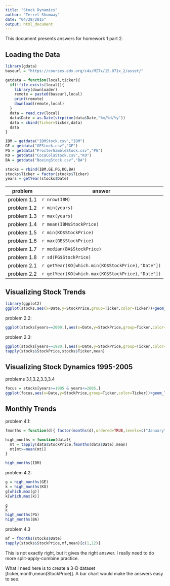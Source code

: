 ```yaml
---
title: "Stock Dynamics"
author: "Terrel Shumway"
date: "04/28/2015"
output: html_document
---
```


This document presents answers for homework 1 part 2.

## Loading the Data
```r
library(gdata)
baseurl = "https://courses.edx.org/c4x/MITx/15.071x_2/asset/"

getdata = function(local,ticker){
  if(!file.exists(local)){
    library(downloader)
    remote = paste0(baseurl,local)
    print(remote)
    download(remote,local)
  }
  data = read.csv(local)
  data$Date = as.Date(strptime(data$Date,"%m/%d/%y"))
  data = cbind(Ticker=ticker,data)
  data
}

IBM = getdata("IBMStock.csv","IBM")
GE = getdata("GEStock.csv","GE")
PG = getdata("ProcterGambleStock.csv","PG")
KO = getdata("CocaColaStock.csv","KO")
BA = getdata("BoeingStock.csv","BA")

stocks = rbind(IBM,GE,PG,KO,BA)
stocks$Ticker = factor(stocks$Ticker)
years = getYear(stocks$Date)
```
problem     | answer
------------|--------
problem 1.1 | `r nrow(IBM)`
problem 1.2 | `r min(years)`
problem 1.3 | `r max(years)`
problem 1.4 | `r mean(IBM$StockPrice)`
problem 1.5 | `r min(KO$StockPrice)`
problem 1.6 | `r max(GE$StockPrice)`
problem 1.7 | `r median(BA$StockPrice)`
problem 1.8 | `r sd(PG$StockPrice)`
problem 2.1 | `r getYear(KO[which.min(KO$StockPrice),"Date"])`
problem 2.2 | `r getYear(KO[which.max(KO$StockPrice),"Date"])`

## Visualizing Stock Trends

```r
library(ggplot2)
ggplot(stocks,aes(x=Date,y=StockPrice,group=Ticker,color=Ticker))+geom_line()
```

problem 2.2:
```r
ggplot(stocks[years==2000,],aes(x=Date,y=StockPrice,group=Ticker,color=Ticker))+geom_line()
```

problem 2.3:
```r
ggplot(stocks[years==1980,],aes(x=Date,y=StockPrice,group=Ticker,color=Ticker))+geom_line()
tapply(stocks$StockPrice,stocks$Ticker,mean)
```

## Visualizing Stock Dynamics 1995-2005

problems 3.1,3.2,3.3,3.4
```r
focus = stocks[years>=1995 & years<=2005,]
ggplot(focus,aes(x=Date,y=StockPrice,group=Ticker,color=Ticker))+geom_line()
```

## Monthly Trends

problem 4.1:
```r
fmonths = function(d){ factor(months(d),ordered=TRUE,levels=c("January","February","March","April","May","June","July","August","September","October","November","December")) }

high_months = function(data){
  mt = tapply(data$StockPrice,fmonths(data$Date),mean)
  mt[mt>=mean(mt)]
}

high_months(IBM)

```


problem 4.2:
```r
g = high_months(GE)
k = high_months(KO)
g[which.max(g)]
k[which.max(k)]
```

```r
g
k
high_months(PG)
high_months(BA)
```

problem 4.3
```r
mf = fmonths(stocks$Date)
tapply(stocks$StockPrice,mf,mean)[c(1,12)]
```
This is not exactly right, but it gives the right answer. I really need to do more split-apply-combine practice.

What I need here is to create a 3-D dataset [ticker,month,mean(StockPrice)]. A bar chart would make the answers easy to see.



